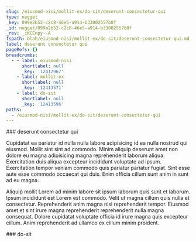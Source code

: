 ```yaml
---
slug: /eiusmod-nisi/mollit-ex/do-sit/deserunt-consectetur-qui
type: nugget
_key: 099e2b52-c2c8-46e5-a914-b33002557b8f
_id: nugget/099e2b52-c2c8-46e5-a914-b33002557b8f
_rev: _iKCEnpy--A
fspath: blah/eiusmod-nisi/mollit-ex/do-sit/deserunt-consectetur-qui.md
label: deserunt consectetur qui
pageRefs: {}
breadcrumbs:
  - - label: eiusmod-nisi
      shortlabel: null
      _key: '12412967'
    - label: mollit-ex
      shortlabel: null
      _key: '12413571'
    - label: do-sit
      shortlabel: null
      _key: '12413596'
paths:
  - /eiusmod-nisi/mollit-ex/do-sit/deserunt-consectetur-qui
---
```


<NuggetArea>
<Nugget slug="/eiusmod-nisi/mollit-ex/do-sit/deserunt-consectetur-qui" type="nugget" _key="099e2b52-c2c8-46e5-a914-b33002557b8f" _id="nugget/099e2b52-c2c8-46e5-a914-b33002557b8f" _rev="_iKCEnpy--A" fspath="blah/eiusmod-nisi/mollit-ex/do-sit/deserunt-consectetur-qui.md" label="deserunt consectetur qui" paths="/eiusmod-nisi/mollit-ex/do-sit/deserunt-consectetur-qui">
<NuggetBody>
### deserunt consectetur qui

Cupidatat ea pariatur id nulla nulla labore adipisicing id ea nulla nostrud qui eiusmod. Mollit sint sint ad commodo. Minim aliquip deserunt amet non dolore eu magna adipisicing magna reprehenderit laborum aliqua. Exercitation duis aliqua excepteur incididunt voluptate ad ipsum. Exercitation tempor veniam commodo quis pariatur pariatur fugiat. Sint esse aute esse commodo occaecat qui duis. Enim officia cillum sunt anim in sunt ad eu magna.

Aliquip mollit Lorem ad minim labore sit ipsum laborum quis sunt et laborum. Ipsum incididunt est Lorem est commodo. Velit ut magna cillum quis nulla et consectetur. Reprehenderit anim magna nisi reprehenderit tempor. Eiusmod amet et sint irure magna reprehenderit reprehenderit nulla magna consequat. Dolore cupidatat voluptate officia id irure magna quis excepteur cillum. Anim reprehenderit ad ullamco ex cillum minim proident.

</NuggetBody>
<Breadcrumbs>
<Crumbs>
<Crumb _key="12412967" label="eiusmod-nisi" /><Crumb _key="12413571" label="mollit-ex" /><Crumb _key="12413596" label="do-sit" />
</Crumbs>
</Breadcrumbs>
</Nugget>

<NuggetsInbound>
</NuggetsInbound>
<NuggetsOutbound>
</NuggetsOutbound>
</NuggetArea>
<PassagesInbound>
<Passage direction="inbound" type="passage" _key="12413596" _id="passage/12413596" _rev="_iKCEnpy---" label="do-sit" passage="do-sit" fspath="blah/eiusmod-nisi/mollit-ex/do-sit" paths="/eiusmod-nisi/mollit-ex/do-sit" slug="/eiusmod-nisi/mollit-ex/do-sit">
<NuggetBody>
### do-sit

</NuggetBody>
<Breadcrumbs>
<Crumbs>
<Crumb _key="12412967" label="eiusmod-nisi" /><Crumb _key="12413571" label="mollit-ex" />
</Crumbs>
</Breadcrumbs>
</Passage>

</PassagesInbound>
<PassagesOutbound>
</PassagesOutbound>